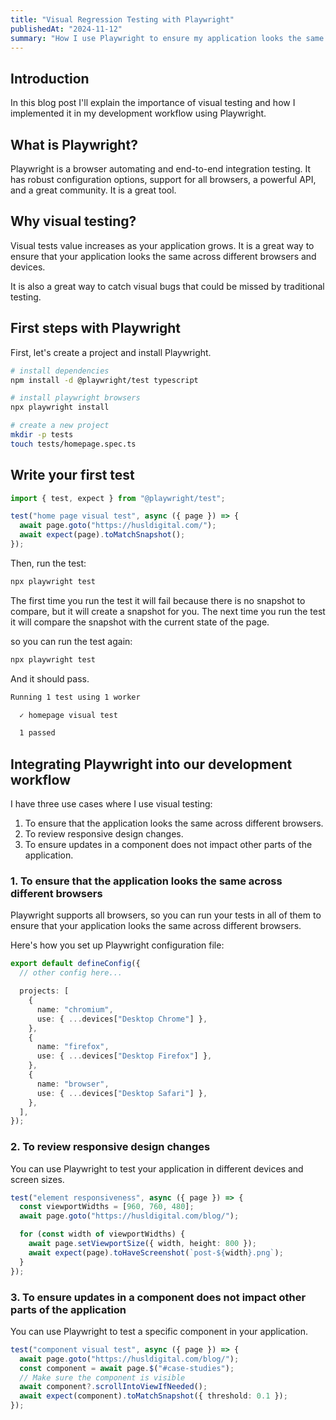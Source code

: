 ```yaml
---
title: "Visual Regression Testing with Playwright"
publishedAt: "2024-11-12"
summary: "How I use Playwright to ensure my application looks the same across different browsers and devices"
---
```


## Introduction

In this blog post I'll explain the importance of visual testing and how I implemented it in my development workflow using Playwright.

## What is Playwright?

Playwright is a browser automating and end-to-end integration testing. It has robust configuration options, support for all browsers, a powerful API, and a great community. It is a great tool.

## Why visual testing?

Visual tests value increases as your application grows. It is a great way to ensure that your application looks the same across different browsers and devices.

It is also a great way to catch visual bugs that could be missed by traditional testing.

## First steps with Playwright

First, let's create a project and install Playwright.

```bash
# install dependencies
npm install -d @playwright/test typescript

# install playwright browsers
npx playwright install

# create a new project
mkdir -p tests
touch tests/homepage.spec.ts
```

## Write your first test

```typescript
import { test, expect } from "@playwright/test";

test("home page visual test", async ({ page }) => {
  await page.goto("https://husldigital.com/");
  await expect(page).toMatchSnapshot();
});
```

Then, run the test:

```bash
npx playwright test
```

The first time you run the test it will fail because there is no snapshot to compare, but it will create a snapshot for you. The next time you run the test it will compare the snapshot with the current state of the page.

so you can run the test again:

```bash
npx playwright test
```

And it should pass.

```bash
Running 1 test using 1 worker

  ✓ homepage visual test

  1 passed
```

## Integrating Playwright into our development workflow

I have three use cases where I use visual testing:

1. To ensure that the application looks the same across different browsers.
2. To review responsive design changes.
3. To ensure updates in a component does not impact other parts of the application.

### 1. To ensure that the application looks the same across different browsers

Playwright supports all browsers, so you can run your tests in all of them to ensure that your application looks the same across different browsers.

Here's how you set up Playwright configuration file:

```ts
export default defineConfig({
  // other config here...

  projects: [
    {
      name: "chromium",
      use: { ...devices["Desktop Chrome"] },
    },
    {
      name: "firefox",
      use: { ...devices["Desktop Firefox"] },
    },
    {
      name: "browser",
      use: { ...devices["Desktop Safari"] },
    },
  ],
});
```

### 2. To review responsive design changes

You can use Playwright to test your application in different devices and screen sizes.

```ts
test("element responsiveness", async ({ page }) => {
  const viewportWidths = [960, 760, 480];
  await page.goto("https://husldigital.com/blog/");

  for (const width of viewportWidths) {
    await page.setViewportSize({ width, height: 800 });
    await expect(page).toHaveScreenshot(`post-${width}.png`);
  }
});
```

### 3. To ensure updates in a component does not impact other parts of the application

You can use Playwright to test a specific component in your application.

```ts
test("component visual test", async ({ page }) => {
  await page.goto("https://husldigital.com/blog/");
  const component = await page.$("#case-studies");
  // Make sure the component is visible
  await component?.scrollIntoViewIfNeeded();
  await expect(component).toMatchSnapshot({ threshold: 0.1 });
});
```
